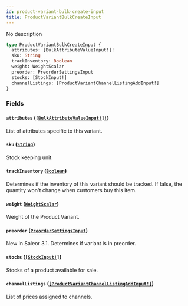 ```yaml
---
id: product-variant-bulk-create-input
title: ProductVariantBulkCreateInput
---
```


No description

```graphql
type ProductVariantBulkCreateInput {
  attributes: [BulkAttributeValueInput!]!
  sku: String
  trackInventory: Boolean
  weight: WeightScalar
  preorder: PreorderSettingsInput
  stocks: [StockInput!]
  channelListings: [ProductVariantChannelListingAddInput!]
}
```

### Fields

#### `attributes` ([`[BulkAttributeValueInput!]!`](../../../developer/api-reference/inputs/bulk-attribute-value-input))

List of attributes specific to this variant.

#### `sku` ([`String`](../../../developer/api-reference/scalars/string))

Stock keeping unit.

#### `trackInventory` ([`Boolean`](../../../developer/api-reference/scalars/boolean))

Determines if the inventory of this variant should be tracked. If false, the quantity won't change when customers buy this item.

#### `weight` ([`WeightScalar`](../../../developer/api-reference/scalars/weight-scalar))

Weight of the Product Variant.

#### `preorder` ([`PreorderSettingsInput`](../../../developer/api-reference/inputs/preorder-settings-input))

New in Saleor 3.1. Determines if variant is in preorder.

#### `stocks` ([`[StockInput!]`](../../../developer/api-reference/inputs/stock-input))

Stocks of a product available for sale.

#### `channelListings` ([`[ProductVariantChannelListingAddInput!]`](../../../developer/api-reference/inputs/product-variant-channel-listing-add-input))

List of prices assigned to channels.

